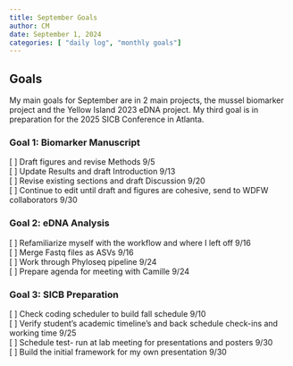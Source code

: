 ```yaml
---
title: September Goals
author: CM
date: September 1, 2024
categories: [ "daily log", "monthly goals"]
---
```


## Goals

My main goals for September are in 2 main projects, the mussel biomarker project and the Yellow Island 2023 eDNA project. My third goal is in preparation for the 2025 SICB Conference in Atlanta.

### Goal 1: Biomarker Manuscript

\[ \] Draft figures and revise Methods 9/5\
\[ \] Update Results and draft Introduction 9/13\
\[ \] Revise existing sections and draft Discussion 9/20\
\[ \] Continue to edit until draft and figures are cohesive, send to WDFW collaborators 9/30\

### Goal 2: eDNA Analysis

\[ \] Refamiliarize myself with the workflow and where I left off 9/16\
\[ \] Merge Fastq files as ASVs 9/16\
\[ \] Work through Phyloseq pipeline 9/24\
\[ \] Prepare agenda for meeting with Camille 9/24\

### Goal 3: SICB Preparation

\[ \] Check coding scheduler to build fall schedule 9/10\
\[ \] Verify student's academic timeline's and back schedule check-ins and working time 9/25\
\[ \] Schedule test- run at lab meeting for presentations and posters 9/30\
\[ \] Build the initial framework for my own presentation 9/30\
